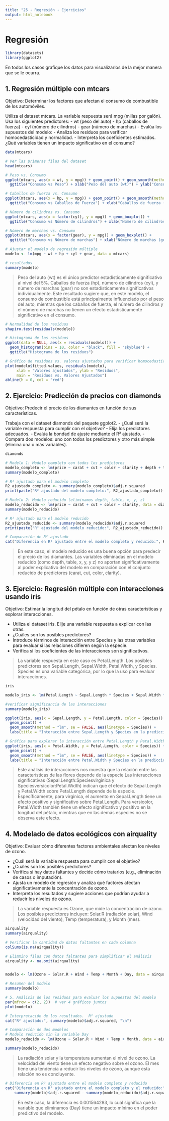 ```yaml
---
title: "25 - Regresión - Ejercicios"
output: html_notebook
---
```


# Regresión

```r
library(datasets)
library(ggplot2)
```


En todos los casos grafique los datos para visualizarlos de la mejor manera que se le ocurra.

## 1. Regresión múltiple con mtcars

Objetivo: Determinar los factores que afectan el consumo de combustible de los automóviles.

Utiliza el dataset mtcars. La variable respuesta será mpg (millas por galón). Usa los siguientes predictores:
-     wt (peso del auto)
-     hp (caballos de fuerza)
-     cyl (número de cilindros)
-     gear (número de marchas)
-   Evalúa los supuestos del modelo:
-   Analiza los residuos para verificar homocedasticidad y normalidad.
-   Interpreta los coeficientes estimados. ¿Qué variables tienen un impacto significativo en el consumo?

```r
data(mtcars)

# Ver las primeras filas del dataset 
head(mtcars)

# Peso vs. Consumo
ggplot(mtcars, aes(x = wt, y = mpg)) + geom_point() + geom_smooth(method = "lm") + 
  ggtitle("Consumo vs Peso") + xlab("Peso del auto (wt)") + ylab("Consumo (mpg)")

# Caballos de fuerza vs. Consumo
ggplot(mtcars, aes(x = hp, y = mpg)) + geom_point() + geom_smooth(method = "lm") + 
  ggtitle("Consumo vs Caballos de Fuerza") + xlab("Caballos de fuerza (hp)") + ylab("Consumo (mpg)")

# Número de cilindros vs. Consumo
ggplot(mtcars, aes(x = factor(cyl), y = mpg)) + geom_boxplot() +
  ggtitle("Consumo vs Número de cilindros") + xlab("Número de cilindros (cyl)") + ylab("Consumo (mpg)")

# Número de marchas vs. Consumo
ggplot(mtcars, aes(x = factor(gear), y = mpg)) + geom_boxplot() +
  ggtitle("Consumo vs Número de marchas") + xlab("Número de marchas (gear)") + ylab("Consumo (mpg)")

```

```r
# Ajustar el modelo de regresión múltiple
modelo <- lm(mpg ~ wt + hp + cyl + gear, data = mtcars)

# resultados
summary(modelo)

```

> Peso del auto (wt) es el único predictor estadísticamente significativo al nivel del 5%.
> Caballos de fuerza (hp), número de cilindros (cyl), y número de marchas (gear) no son estadísticamente significativos individualmente.
> Este resultado sugiere que, en este modelo, el consumo de combustible está principalmente influenciado por el peso del auto, mientras que los caballos de fuerza, el número de cilindros y el número de marchas no tienen un efecto estadísticamente significativo en el consumo.

```r
# Normalidad de los residuos
shapiro.test(residuals(modelo))

# Histograma de los residuos
ggplot(data = NULL, aes(x = residuals(modelo))) + 
  geom_histogram(bins = 10, color = "black", fill = "skyblue") +
  ggtitle("Histograma de los residuos")

# Gráfico de residuos vs. valores ajustados para verificar homocedasticidad
plot(modelo$fitted.values, residuals(modelo), 
     xlab = "Valores ajustados", ylab = "Residuos",
     main = "Residuos vs. Valores Ajustados")
abline(h = 0, col = "red")

```

## 2. Ejercicio: Predicción de precios con diamonds

Objetivo: Predecir el precio de los diamantes en función de sus características.

Trabaja con el dataset diamonds del paquete ggplot2. 
-   ¿Cuál será la variable respuesta para cumplir con el objetivo?
-   Elija los predictores adecuados.
-   Evalúa la bondad de ajuste mediante el R² ajustado.
-   Compara dos modelos: uno con todos los predictores y otro más simple (elimina una o más variables).

```r
diamonds

# Modelo 1: Modelo completo con todos los predictores
modelo_completo <- lm(price ~ carat + cut + color + clarity + depth + table + x + y + z, data = diamonds)
summary(modelo_completo)
```

```r
# R² ajustado para el modelo completo
R2_ajustado_completo <- summary(modelo_completo)$adj.r.squared
print(paste("R² ajustado del modelo completo:", R2_ajustado_completo))
```

```r
# Modelo 2: Modelo reducido (eliminamos depth, table, x, y, z)
modelo_reducido <- lm(price ~ carat + cut + color + clarity, data = diamonds)
summary(modelo_reducido)
```

```r
# R² ajustado para el modelo reducido
R2_ajustado_reducido <- summary(modelo_reducido)$adj.r.squared
print(paste("R² ajustado del modelo reducido:", R2_ajustado_reducido))
```

```r
# Comparación de R² ajustado
cat("Diferencia en R² ajustado entre el modelo completo y reducido:", R2_ajustado_completo - R2_ajustado_reducido)

```

> En este caso, el modelo reducido es una buena opción para predecir el precio de los diamantes. Las variables eliminadas en el modelo reducido (como depth, table, x, y, y z) no aportan significativamente al poder explicativo del modelo en comparación con el conjunto reducido de predictores (carat, cut, color, clarity).

## 3. Ejercicio: Regresión múltiple con interacciones usando iris

Objetivo: Estimar la longitud del pétalo en función de otras características y explorar interacciones.

-   Utiliza el dataset iris. Elije una variable respuesta a explicar con las otras.
-   ¿Cuáles son los posibles predictores?
-   Introduce términos de interacción entre Species y las otras variables para evaluar si las relaciones difieren según la especie.
-   Verifica si los coeficientes de las interacciones son significativos.

> La variable respuesta en este caso es Petal.Length.
> Los posibles predictores son Sepal.Length, Sepal.Width, Petal.Width, y Species.
> Species es una variable categórica, por lo que la uso para evaluar interacciones.

```r
iris

modelo_iris <- lm(Petal.Length ~ Sepal.Length * Species + Sepal.Width * Species + Petal.Width * Species, data = iris)

#verificar significancia de las interacciones
summary(modelo_iris)

```

```r
ggplot(iris, aes(x = Sepal.Length, y = Petal.Length, color = Species)) +
  geom_point() +
  geom_smooth(method = "lm", se = FALSE, aes(linetype = Species)) +
  labs(title = "Interacción entre Sepal.Length y Species en la predicción de Petal.Length")

# Gráfica para explorar la interacción entre Petal.Length y Petal.Width según la especie
ggplot(iris, aes(x = Petal.Width, y = Petal.Length, color = Species)) +
  geom_point() +
  geom_smooth(method = "lm", se = FALSE, aes(linetype = Species)) +
  labs(title = "Interacción entre Petal.Width y Species en la predicción de Petal.Length")
```

> Este análisis de interacciones nos muestra que la relación entre las características de las flores depende de la especie
> Las interacciones significativas (Sepal.Length:Speciesvirginica y Speciesversicolor:Petal.Width) indican que el efecto de Sepal.Length y Petal.Width sobre Petal.Length depende de la especie.
> Específicamente, para virginica, el aumento en Sepal.Length tiene un efecto positivo y significativo sobre Petal.Length.
> Para versicolor, Petal.Width también tiene un efecto significativo y positivo en la longitud del pétalo, mientras que en las demás especies no se observa este efecto.

## 4. Modelado de datos ecológicos con airquality

Objetivo: Evaluar cómo diferentes factores ambientales afectan los niveles de ozono.

-   ¿Cuál será la variable respuesta para cumplir con el objetivo?
-   ¿Cuáles son los posibles predictores?
-   Verifica si hay datos faltantes y decide cómo tratarlos (e.g., eliminación de casos o imputación).
-   Ajusta un modelo de regresión y analiza qué factores afectan significativamente la concentración de ozono.
-   Interpreta los resultados y sugiere acciones que podrían ayudar a reducir los niveles de ozono.

> La variable respuesta es Ozone, que mide la concentración de ozono.
> Los posibles predictores incluyen: Solar.R (radiación solar), Wind (velocidad del viento), Temp (temperatura), y Month (mes).

```r
airquality
summary(airquality)
```

```r
# Verificar la cantidad de datos faltantes en cada columna
colSums(is.na(airquality))
```

```r
# Elimmino filas con datos faltantes para simplificar el análisis
airquality <- na.omit(airquality)


modelo <- lm(Ozone ~ Solar.R + Wind + Temp + Month + Day, data = airquality)

# Resumen del modelo 
summary(modelo)
```

```r
# 5. Análisis de los residuos para evaluar los supuestos del modelo
par(mfrow = c(2, 2))  # ver 4 gráficos juntos
plot(modelo)
```

```r
# Interpretación de los resultados.  R² ajustado
cat("R² ajustado:", summary(modelo)$adj.r.squared, "\n")
```

```r
# Comparación de dos modelos
# Modelo reducido sin la variable Day
modelo_reducido <- lm(Ozone ~ Solar.R + Wind + Temp + Month, data = airquality)

summary(modelo_reducido)
```

> La radiación solar y la temperatura aumentan el nivel de ozono.
> La velocidad del viento tiene un efecto negativo sobre el ozono.
> El mes tiene una tendencia a reducir los niveles de ozono, aunque esta relación no es concluyente.

```r

# Diferencia en R² ajustado entre el modelo completo y reducido
cat("Diferencia en R² ajustado entre el modelo completo y el reducido:",
    summary(modelo)$adj.r.squared - summary(modelo_reducido)$adj.r.squared, "\n")
```

> En este caso, la diferencia es 0.001564283, lo cual significa que la variable que eliminamos (Day) tiene un impacto mínimo en el poder predictivo del modelo.
